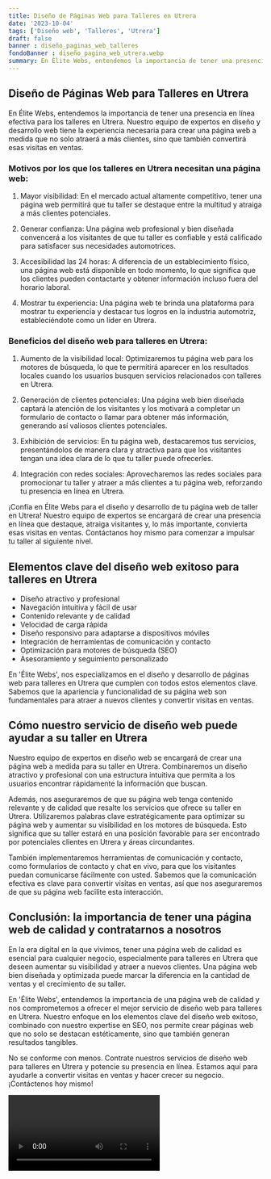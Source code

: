 ```yaml
---
title: Diseño de Páginas Web para Talleres en Utrera
date: '2023-10-04'
tags: ['Diseño web', 'Talleres', 'Utrera']
draft: false
banner : diseño_paginas_web_talleres
fondoBanner : diseño_pagina_web_utrera.webp
summary: En Élite Webs, entendemos la importancia de tener una presencia en línea efectiva para los talleres en Utrera. Nuestro equipo de expertos en diseño y desarrollo web tiene la experiencia necesaria para crear una página web a medida que no solo atraerá a más clientes, sino que también convertirá esas visitas en ventas.
---
```


## Diseño de Páginas Web para Talleres en Utrera

En Élite Webs, entendemos la importancia de tener una presencia en línea efectiva para los talleres en Utrera. Nuestro equipo de expertos en diseño y desarrollo web tiene la experiencia necesaria para crear una página web a medida que no solo atraerá a más clientes, sino que también convertirá esas visitas en ventas.

### Motivos por los que los talleres en Utrera necesitan una página web:

1. Mayor visibilidad: En el mercado actual altamente competitivo, tener una página web permitirá que tu taller se destaque entre la multitud y atraiga a más clientes potenciales.

2. Generar confianza: Una página web profesional y bien diseñada convencerá a los visitantes de que tu taller es confiable y está calificado para satisfacer sus necesidades automotrices.

3. Accesibilidad las 24 horas: A diferencia de un establecimiento físico, una página web está disponible en todo momento, lo que significa que los clientes pueden contactarte y obtener información incluso fuera del horario laboral.

4. Mostrar tu experiencia: Una página web te brinda una plataforma para mostrar tu experiencia y destacar tus logros en la industria automotriz, estableciéndote como un líder en Utrera.

### Beneficios del diseño web para talleres en Utrera:

1. Aumento de la visibilidad local: Optimizaremos tu página web para los motores de búsqueda, lo que te permitirá aparecer en los resultados locales cuando los usuarios busquen servicios relacionados con talleres en Utrera.

2. Generación de clientes potenciales: Una página web bien diseñada captará la atención de los visitantes y los motivará a completar un formulario de contacto o llamar para obtener más información, generando así valiosos clientes potenciales.

3. Exhibición de servicios: En tu página web, destacaremos tus servicios, presentándolos de manera clara y atractiva para que los visitantes tengan una idea clara de lo que tu taller puede ofrecerles.

4. Integración con redes sociales: Aprovecharemos las redes sociales para promocionar tu taller y atraer a más clientes a tu página web, reforzando tu presencia en línea en Utrera.

¡Confía en Élite Webs para el diseño y desarrollo de tu página web de taller en Utrera! Nuestro equipo de expertos se encargará de crear una presencia en línea que destaque, atraiga visitantes y, lo más importante, convierta esas visitas en ventas. Contáctanos hoy mismo para comenzar a impulsar tu taller al siguiente nivel.

<GifSeo />

<Cta />

## Elementos clave del diseño web exitoso para talleres en Utrera

- Diseño atractivo y profesional
- Navegación intuitiva y fácil de usar
- Contenido relevante y de calidad
- Velocidad de carga rápida
- Diseño responsivo para adaptarse a dispositivos móviles
- Integración de herramientas de comunicación y contacto
- Optimización para motores de búsqueda (SEO)
- Asesoramiento y seguimiento personalizado

En 'Élite Webs', nos especializamos en el diseño y desarrollo de páginas web para talleres en Utrera que cumplen con todos estos elementos clave. Sabemos que la apariencia y funcionalidad de su página web son fundamentales para atraer a nuevos clientes y convertir visitas en ventas.

## Cómo nuestro servicio de diseño web puede ayudar a su taller en Utrera

Nuestro equipo de expertos en diseño web se encargará de crear una página web a medida para su taller en Utrera. Combinaremos un diseño atractivo y profesional con una estructura intuitiva que permita a los usuarios encontrar rápidamente la información que buscan.

Además, nos aseguraremos de que su página web tenga contenido relevante y de calidad que resalte los servicios que ofrece su taller en Utrera. Utilizaremos palabras clave estratégicamente para optimizar su página web y aumentar su visibilidad en los motores de búsqueda. Esto significa que su taller estará en una posición favorable para ser encontrado por potenciales clientes en Utrera y áreas circundantes.

También implementaremos herramientas de comunicación y contacto, como formularios de contacto y chat en vivo, para que los visitantes puedan comunicarse fácilmente con usted. Sabemos que la comunicación efectiva es clave para convertir visitas en ventas, así que nos aseguraremos de que su página web facilite esta interacción.

## Conclusión: la importancia de tener una página web de calidad y contratarnos a nosotros

En la era digital en la que vivimos, tener una página web de calidad es esencial para cualquier negocio, especialmente para talleres en Utrera que deseen aumentar su visibilidad y atraer a nuevos clientes. Una página web bien diseñada y optimizada puede marcar la diferencia en la cantidad de ventas y el crecimiento de su taller.

En 'Élite Webs', entendemos la importancia de una página web de calidad y nos comprometemos a ofrecer el mejor servicio de diseño web para talleres en Utrera. Nuestro enfoque en los elementos clave del diseño web exitoso, combinado con nuestro expertise en SEO, nos permite crear páginas web que no solo se destacan estéticamente, sino que también generan resultados tangibles.

No se conforme con menos. Contrate nuestros servicios de diseño web para talleres en Utrera y potencie su presencia en línea. Estamos aquí para ayudarle a convertir visitas en ventas y hacer crecer su negocio. ¡Contáctenos hoy mismo!

<Video />

<CtaBot job='Talleres' city='Utrera'/>

<Gmaps query='Utrera+españa+maps' />